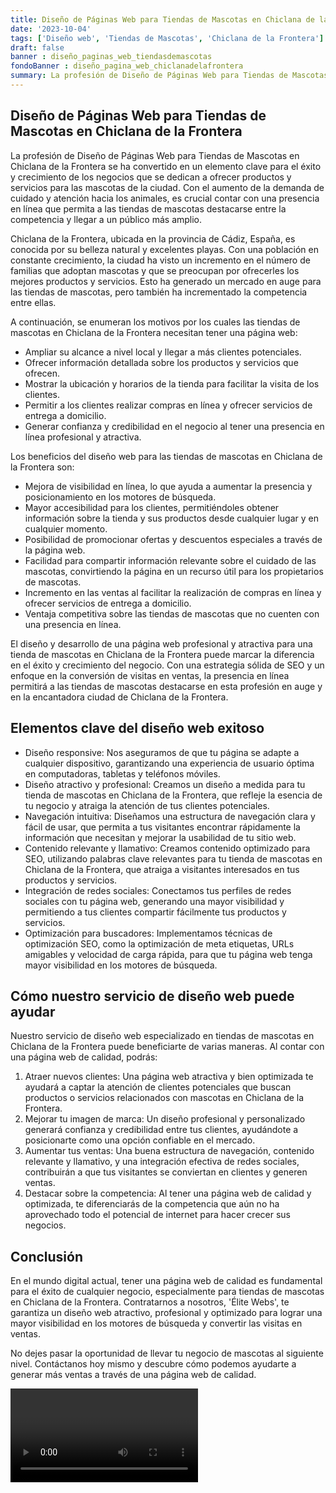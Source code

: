 ```yaml
---
title: Diseño de Páginas Web para Tiendas de Mascotas en Chiclana de la Frontera
date: '2023-10-04'
tags: ['Diseño web', 'Tiendas de Mascotas', 'Chiclana de la Frontera']
draft: false
banner : diseño_paginas_web_tiendasdemascotas
fondoBanner : diseño_pagina_web_chiclanadelafrontera
summary: La profesión de Diseño de Páginas Web para Tiendas de Mascotas en Chiclana de la Frontera se ha convertido en un elemento clave para el éxito y crecimiento de los negocios que se dedican a ofrecer productos y servicios para las mascotas de la ciudad. Con el aumento de la demanda de cuidado y atención hacia los animales, es crucial contar con una presencia en línea que permita a las tiendas de mascotas destacarse entre la competencia y llegar a un público más amplio.
---
```


## Diseño de Páginas Web para Tiendas de Mascotas en Chiclana de la Frontera

La profesión de Diseño de Páginas Web para Tiendas de Mascotas en Chiclana de la Frontera se ha convertido en un elemento clave para el éxito y crecimiento de los negocios que se dedican a ofrecer productos y servicios para las mascotas de la ciudad. Con el aumento de la demanda de cuidado y atención hacia los animales, es crucial contar con una presencia en línea que permita a las tiendas de mascotas destacarse entre la competencia y llegar a un público más amplio.

Chiclana de la Frontera, ubicada en la provincia de Cádiz, España, es conocida por su belleza natural y excelentes playas. Con una población en constante crecimiento, la ciudad ha visto un incremento en el número de familias que adoptan mascotas y que se preocupan por ofrecerles los mejores productos y servicios. Esto ha generado un mercado en auge para las tiendas de mascotas, pero también ha incrementado la competencia entre ellas.

A continuación, se enumeran los motivos por los cuales las tiendas de mascotas en Chiclana de la Frontera necesitan tener una página web:

- Ampliar su alcance a nivel local y llegar a más clientes potenciales.
- Ofrecer información detallada sobre los productos y servicios que ofrecen.
- Mostrar la ubicación y horarios de la tienda para facilitar la visita de los clientes.
- Permitir a los clientes realizar compras en línea y ofrecer servicios de entrega a domicilio.
- Generar confianza y credibilidad en el negocio al tener una presencia en línea profesional y atractiva.

Los beneficios del diseño web para las tiendas de mascotas en Chiclana de la Frontera son:

- Mejora de visibilidad en línea, lo que ayuda a aumentar la presencia y posicionamiento en los motores de búsqueda.
- Mayor accesibilidad para los clientes, permitiéndoles obtener información sobre la tienda y sus productos desde cualquier lugar y en cualquier momento.
- Posibilidad de promocionar ofertas y descuentos especiales a través de la página web.
- Facilidad para compartir información relevante sobre el cuidado de las mascotas, convirtiendo la página en un recurso útil para los propietarios de mascotas.
- Incremento en las ventas al facilitar la realización de compras en línea y ofrecer servicios de entrega a domicilio.
- Ventaja competitiva sobre las tiendas de mascotas que no cuenten con una presencia en línea.

El diseño y desarrollo de una página web profesional y atractiva para una tienda de mascotas en Chiclana de la Frontera puede marcar la diferencia en el éxito y crecimiento del negocio. Con una estrategia sólida de SEO y un enfoque en la conversión de visitas en ventas, la presencia en línea permitirá a las tiendas de mascotas destacarse en esta profesión en auge y en la encantadora ciudad de Chiclana de la Frontera.

<GifSeo />

<Cta />

## Elementos clave del diseño web exitoso

- Diseño responsive: Nos aseguramos de que tu página se adapte a cualquier dispositivo, garantizando una experiencia de usuario óptima en computadoras, tabletas y teléfonos móviles.
- Diseño atractivo y profesional: Creamos un diseño a medida para tu tienda de mascotas en Chiclana de la Frontera, que refleje la esencia de tu negocio y atraiga la atención de tus clientes potenciales.
- Navegación intuitiva: Diseñamos una estructura de navegación clara y fácil de usar, que permita a tus visitantes encontrar rápidamente la información que necesitan y mejorar la usabilidad de tu sitio web.
- Contenido relevante y llamativo: Creamos contenido optimizado para SEO, utilizando palabras clave relevantes para tu tienda de mascotas en Chiclana de la Frontera, que atraiga a visitantes interesados en tus productos y servicios.
- Integración de redes sociales: Conectamos tus perfiles de redes sociales con tu página web, generando una mayor visibilidad y permitiendo a tus clientes compartir fácilmente tus productos y servicios.
- Optimización para buscadores: Implementamos técnicas de optimización SEO, como la optimización de meta etiquetas, URLs amigables y velocidad de carga rápida, para que tu página web tenga mayor visibilidad en los motores de búsqueda.

## Cómo nuestro servicio de diseño web puede ayudar

Nuestro servicio de diseño web especializado en tiendas de mascotas en Chiclana de la Frontera puede beneficiarte de varias maneras. Al contar con una página web de calidad, podrás:

1. Atraer nuevos clientes: Una página web atractiva y bien optimizada te ayudará a captar la atención de clientes potenciales que buscan productos o servicios relacionados con mascotas en Chiclana de la Frontera.
2. Mejorar tu imagen de marca: Un diseño profesional y personalizado generará confianza y credibilidad entre tus clientes, ayudándote a posicionarte como una opción confiable en el mercado.
3. Aumentar tus ventas: Una buena estructura de navegación, contenido relevante y llamativo, y una integración efectiva de redes sociales, contribuirán a que tus visitantes se conviertan en clientes y generen ventas.
4. Destacar sobre la competencia: Al tener una página web de calidad y optimizada, te diferenciarás de la competencia que aún no ha aprovechado todo el potencial de internet para hacer crecer sus negocios.

## Conclusión

En el mundo digital actual, tener una página web de calidad es fundamental para el éxito de cualquier negocio, especialmente para tiendas de mascotas en Chiclana de la Frontera. Contratarnos a nosotros, 'Élite Webs', te garantiza un diseño web atractivo, profesional y optimizado para lograr una mayor visibilidad en los motores de búsqueda y convertir las visitas en ventas.

No dejes pasar la oportunidad de llevar tu negocio de mascotas al siguiente nivel. Contáctanos hoy mismo y descubre cómo podemos ayudarte a generar más ventas a través de una página web de calidad.

<Video />

<CtaBot job='Tiendas de Mascotas' city='Chiclana de la Frontera'/>

<Gmaps query='Chiclana de la Frontera+españa+maps' />